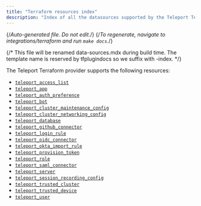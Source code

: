 ```yaml
---
title: "Terraform resources index"
description: "Index of all the datasources supported by the Teleport Terraform Provider"
---
```


{/*Auto-generated file. Do not edit.*/}
{/*To regenerate, navigate to integrations/terraform and run `make docs`.*/}

{/*
    This file will be renamed data-sources.mdx during build time.
    The template name is reserved by tfplugindocs so we suffix with -index.
*/}

The Teleport Terraform provider supports the following resources:

  - [`teleport_access_list`](./resources/access_list.mdx)
  - [`teleport_app`](./resources/app.mdx)
  - [`teleport_auth_preference`](./resources/auth_preference.mdx)
  - [`teleport_bot`](./resources/bot.mdx)
  - [`teleport_cluster_maintenance_config`](./resources/cluster_maintenance_config.mdx)
  - [`teleport_cluster_networking_config`](./resources/cluster_networking_config.mdx)
  - [`teleport_database`](./resources/database.mdx)
  - [`teleport_github_connector`](./resources/github_connector.mdx)
  - [`teleport_login_rule`](./resources/login_rule.mdx)
  - [`teleport_oidc_connector`](./resources/oidc_connector.mdx)
  - [`teleport_okta_import_rule`](./resources/okta_import_rule.mdx)
  - [`teleport_provision_token`](./resources/provision_token.mdx)
  - [`teleport_role`](./resources/role.mdx)
  - [`teleport_saml_connector`](./resources/saml_connector.mdx)
  - [`teleport_server`](./resources/server.mdx)
  - [`teleport_session_recording_config`](./resources/session_recording_config.mdx)
  - [`teleport_trusted_cluster`](./resources/trusted_cluster.mdx)
  - [`teleport_trusted_device`](./resources/trusted_device.mdx)
  - [`teleport_user`](./resources/user.mdx)
